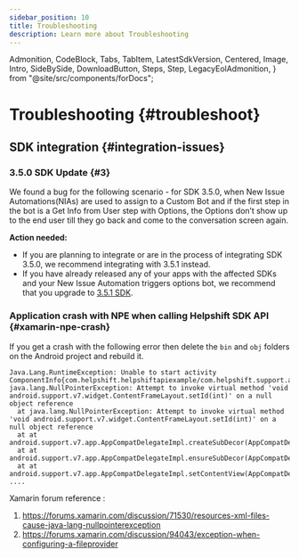 ```yaml
---
sidebar_position: 10
title: Troubleshooting
description: Learn more about Troubleshooting
---
```


  Admonition,
  CodeBlock,
  Tabs,
  TabItem,
  LatestSdkVersion,
  Centered,
  Image,
  Intro,
  SideBySide,
  DownloadButton,
  Steps,
  Step,
  LegacyEolAdmonition,
} from "@site/src/components/forDocs";

<LegacyEolAdmonition />

# Troubleshooting {#troubleshoot}

## SDK integration {#integration-issues}

### 3.5.0 SDK Update {#3}

We found a bug for the following scenario - for SDK 3.5.0, when New Issue Automations(NIAs) are used to assign to a Custom Bot and if the first step in the bot is a Get Info from User step with Options, the Options don’t show up to the end user till they go back and come to the conversation screen again.

**Action needed:**

- If you are planning to integrate or are in the process of integrating SDK 3.5.0, we recommend integrating with 3.5.1 instead.
- If you have already released any of your apps with the affected SDKs and your New Issue Automation triggers options bot, we recommend that you upgrade to [3.5.1 SDK](/xamarin/release-notes-xamarin#v351).

### Application crash with NPE when calling Helpshift SDK API {#xamarin-npe-crash}

If you get a crash with the following error then delete the `bin` and `obj` folders on the Android project and rebuild it.

```text
Java.Lang.RuntimeException: Unable to start activity ComponentInfo{com.helpshift.helpshiftapiexample/com.helpshift.support.activities.ParentActivity}:
java.lang.NullPointerException: Attempt to invoke virtual method 'void android.support.v7.widget.ContentFrameLayout.setId(int)' on a null object reference
  at java.lang.NullPointerException: Attempt to invoke virtual method 'void android.support.v7.widget.ContentFrameLayout.setId(int)' on a null object reference
  at at android.support.v7.app.AppCompatDelegateImpl.createSubDecor(AppCompatDelegateImpl.java:703)
  at at android.support.v7.app.AppCompatDelegateImpl.ensureSubDecor(AppCompatDelegateImpl.java:518)
  at at android.support.v7.app.AppCompatDelegateImpl.setContentView(AppCompatDelegateImpl.java:466)
....
```

Xamarin forum reference :

1. <https://forums.xamarin.com/discussion/71530/resources-xml-files-cause-java-lang-nullpointerexception>
1. <https://forums.xamarin.com/discussion/94043/exception-when-configuring-a-fileprovider>
